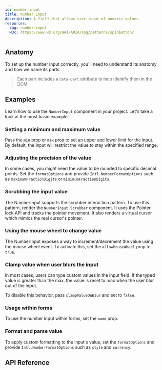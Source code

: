 ```yaml
---
id: number-input
title: Number Input
description: A field that allows user input of numeric values.
resources:
  zag: number-input
  w3c: https://www.w3.org/WAI/ARIA/apg/patterns/spinbutton/
---
```


<ComponentPreview id="NumberInput" />

## Anatomy

To set up the number input correctly, you'll need to understand its anatomy and
how we name its parts.

> Each part includes a `data-part` attribute to help identify them in the DOM.

<Anatomy id="number-input" />

## Examples

Learn how to use the `NumberInput` component in your project. Let's take a look
at the most basic example:

<Example id="basic" />

### Setting a minimum and maximum value

Pass the `min` prop or `max` prop to set an upper and lower limit for the input.
By default, the input will restrict the value to stay within the specified
range.

<Example id="minMax" />

### Adjusting the precision of the value

In some cases, you might need the value to be rounded to specific decimal
points. Set the `formatOptions` and provide `Intl.NumberFormatOptions` such as
`maximumFractionDigits` or `minimumFractionDigits`.

<Example id="fractionDigits" />

### Scrubbing the input value

The NumberInput supports the scrubber interaction pattern. To use this pattern,
render the `NumberInput.Scrubber` component. It uses the Pointer lock API and
tracks the pointer movement. It also renders a virtual cursor which mimics the
real cursor's pointer.

<Example id="scrubber" />

### Using the mouse wheel to change value

The NumberInput exposes a way to increment/decrement the value using the mouse
wheel event. To activate this, set the `allowMouseWheel` prop to `true`.

<Example id="mouseWheel" />

### Clamp value when user blurs the input

In most cases, users can type custom values in the input field. If the typed
value is greater than the max, the value is reset to max when the user blur out
of the input.

To disable this behavior, pass `clampValueOnBlur` and set to `false`.

<Example id="noClamp" />

### Usage within forms

To use the number input within forms, set the `name` prop.

<Example id="formUsage" />

### Format and parse value

To apply custom formatting to the input's value, set the `formatOptions` and
provide `Intl.NumberFormatOptions` such as `style` and `currency`.

<Example id="formatted" />

## API Reference

<ComponentTypes id="number-input" />
